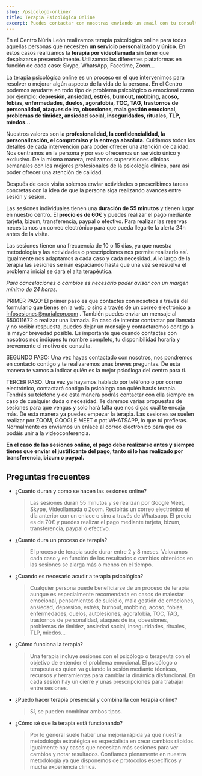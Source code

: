 ```yaml
---
slug: /psicologo-online/
title: Terapia Psicológica Online
excerpt: Puedes contactar con nosotras enviando un email con tu consulta a psicologa@nurialeon.com, seguirnos en redes sociales o escribir un mensaje a través del formulario de contacto.
---
```


En el Centro Núria León realizamos terapia psicológica online para todas aquellas personas que necesiten **un servicio personalizado y único.**
En estos casos realizamos la **terapia por videollamada** sin tener que desplazarse presencialmente. Utilizamos las diferentes plataformas en función de cada caso: Skype, WhatsApp, Facetime, Zoom...

La terapia psicológica online es un proceso en el que intervenimos para resolver o mejorar algún aspecto de la vida de la persona. En el Centro podemos ayudarte en todo tipo de problema psicológico o emocional como por ejemplo: **depresión, ansiedad, estrés, burnout, mobbing, acoso, fobias, enfermedades, duelos, agorafobia, TOC, TAG, trastornos de personalidad, ataques de ira, obsesiones, mala gestión emocional, problemas de timidez, ansiedad social, inseguridades, rituales, TLP, miedos...**

Nuestros valores son la **profesionalidad, la confidencialidad, la personalización, el compromiso y la entrega absoluta.** Cuidamos todos los detalles de cada intervención para poder ofrecer una atención de calidad. Nos centramos en la persona y por eso ofrecemos un servicio único y exclusivo. De la misma manera, realizamos supervisiones clínicas semanales con los mejores profesionales de la psicología clínica, para así poder ofrecer una atención de calidad.

Después de cada visita solemos enviar actividades o prescribimos tareas concretas con la idea de que la persona siga realizando avances entre sesión y sesión.

Las sesiones individuales tienen una **duración de 55 minutos** y tienen lugar en nuestro centro. El **precio es de 60€** y puedes realizar el pago mediante tarjeta, bizum, transferencia, paypal o efectivo.
Para realizar las reservas necesitamos un correo electrónico para que pueda llegarte la alerta 24h antes de la visita.

Las sesiones tienen una frecuencia de 10 o 15 días, ya que nuestra metodología y las actividades o prescripciones nos permite realizarlo así. Igualmente nos adaptamos a cada caso y cada necesidad. A lo largo de la terapia las sesiones se irán espaciando hasta que una vez se resuelva el problema inicial se dará el alta terapéutica.

_Para cancelaciones o cambios es necesario poder avisar con un margen mínimo de 24 horas._

PRIMER PASO: El primer paso es que contactes con nosotros a través del formulario que tienes en la web, o sino a través de un correo electrónico a infosesiones@nurialeon.com . También puedes enviar un mensaje al 650011672 o realizar una llamada. En caso de intentar contactar por llamada y no recibir respuesta, puedes dejar un mensaje y contactaremos contigo a la mayor brevedad posible. Es importante que cuando contactes con nosotros nos indiques tu nombre completo, tu disponibilidad horaria y brevemente el motivo de consulta.

SEGUNDO PASO: Una vez hayas contactado con nosotros, nos pondremos en contacto contigo y te realizaremos unas breves preguntas. De esta manera te vamos a indicar quién es la mejor psicóloga del centro para ti.

TERCER PASO: Una vez ya hayamos hablado por teléfono o por correo electrónico, contactará contigo la psicóloga con quién harás terapia. Tendrás su teléfono y de esta manera podrás contactar con ella siempre en caso de cualquier duda o necesidad. Te daremos varias propuestas de sesiones para que vengas y solo hará falta que nos digas cuál te encaja más. De esta manera ya puedes empezar la terapia. Las sesiones se suelen realizar por ZOOM, GOOGLE MEET o pot WHATSAPP, lo que tú prefieras. Normalmente os enviamos un enlace al correo electrónico para que os podáis unir a la videoconferencia.

**En el caso de las sesiones online, el pago debe realizarse antes y siempre tienes que enviar el justificante del pago, tanto si lo has realizado por transferencia, bizum o paypal.**


<ComoEsLaTerapia />

## Preguntas frecuentes

<div class="faq">

- ¿Cuanto duran y como se hacen las sesiones online?

  > Las sesiones duran 55 minutos y se realizan por Google Meet, Skype, Videollamada o Zoom. Recibirás un correo electrónico el día anterior con un enlace o sino a través de Whatsapp. El precio es de 70€ y puedes realizar el pago mediante tarjeta, bizum, transferencia, paypal o efectivo.

- ¿Cuanto dura un proceso de terapia?

  > El proceso de terapia suele durar entre 2 y 8 meses. Valoramos cada caso y en función de los resultados o cambios obtenidos en las sesiones se alarga más o menos en el tiempo.

- ¿Cuando es necesario acudir a terapia psicológica?

  > Cualquier persona puede beneficiarse de un proceso de terapia aunque es especialmente recomendada en casos de malestar emocional, pensamientos de suicidio, mala gestión de emociones, ansiedad, depresión, estrés, burnout, mobbing, acoso, fobias, enfermedades, duelos, autolesiones, agorafobia, TOC, TAG, trastornos de personalidad, ataques de ira, obsesiones, problemas de timidez, ansiedad social, inseguridades, rituales, TLP, miedos...

- ¿Cómo funciona la terapia?

  > Una terapia incluye sesiones con el psicólogo o terapeuta con el objetivo de entender el problema emocional. El psicólogo o terapeuta es quien va guiando la sesión mediante técnicas, recursos y herramientas para cambiar la dinámica disfuncional. En cada sesión hay un cierre y unas prescripciones para trabajar entre sesiones.

- ¿Puedo hacer terapia presencial y combinarla con terapia online?

  > Sí, se pueden combinar ambos tipos.

- ¿Cómo sé que la terapia está funcionando?

  > Por lo general suele haber una mejoría rápida ya que nuestra metodología estratégica es especialista en crear cambios rápidos. Igualmente hay casos que necesitan más sesiones para ver cambios y notar resultados. Confiamos plenamente en nuestra metodología ya que disponemos de protocolos específicos y mucha experiencia clínica.

</div>

